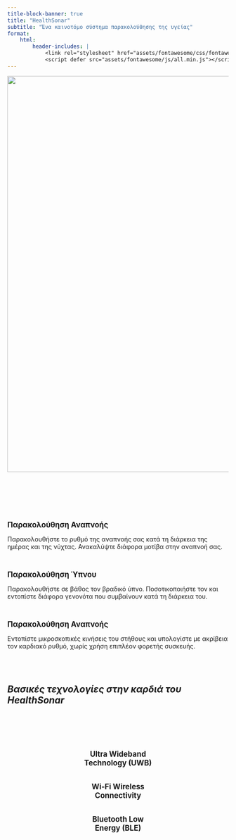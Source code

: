 ```yaml
---
title-block-banner: true
title: "HealthSonar"
subtitle: "Ένα καινοτόμο σύστημα παρακολούθησης της υγείας"
format:
    html:
        header-includes: |
            <link rel="stylesheet" href="assets/fontawesome/css/fontawesome.min.css">
            <script defer src="assets/fontawesome/js/all.min.js"></script>
---
```


![](/assets/images/banner.png){width=900 fig-align="center" fig-alt="HealthSonar logo."}

<!-- <body>
<h1><i><b>Ένα καινοτόμο σύστημα παρακολούθησης της υγείας</b></i></h1>
</body> -->

<br>
<br>
<br>

:::: {.grid}

::: {.g-col-12 .g-col-md-4}
<div class="card mb-2">
<div class="card-body">
<center><i class="fa-solid fa-lungs fa-3x" style="color:#2780e3"></i></center><br>
<p class="card-title"><big><b>Παρακολούθηση Αναπνοής</b></big></p>
<p class="card-text">
Παρακολουθήστε το ρυθμό της αναπνοής σας κατά τη διάρκεια της ημέρας και της νύχτας.
Ανακαλύψτε διάφορα μοτίβα στην αναπνοή σας.
</p>
<!-- <a href="posts.html" class="btn btn-info stretched-link">Start reading</a> -->
</div>
</div>
:::

::: {.g-col-12 .g-col-md-4}
<div class="card mb-2">
<div class="card-body">
<center><i class="fa-solid fa-moon fa-3x" style="color:#000000"></i></center><br>
<p class="card-title"><big><b>Παρακολούθηση Ύπνου</b></big></p>
<p class="card-text">
Παρακολουθήστε σε βάθος τον βραδικό ύπνο.
Ποσοτικοποιήστε τον και εντοπίστε διάφορα γενονότα που συμβαίνουν κατά τη διάρκεια του.
</p>
<!-- <a href="posts.html" class="btn btn-info stretched-link">Start reading</a> -->
</div>
</div>
:::

::: {.g-col-12 .g-col-md-4}
<div class="card mb-2">
<div class="card-body">
<center><i class="fa-solid fa-heart fa-3x" style="color:#c50f0f"></i></center><br>
<p class="card-title"><big><b>Παρακολούθηση Αναπνοής</b></big></p>
<p class="card-text">
Εντοπίστε μικροσκοπικές κινήσεις του στήθους και υπολογίστε με ακρίβεια τον καρδιακό ρυθμό, χωρίς χρήση επιπλέον φορετής συσκευής.
</p>
<!-- <a href="posts.html" class="btn btn-info stretched-link">Start reading</a> -->
</div>
</div>
:::

::::

<br>
<br>

<body>
<h2><i>Βασικές τεχνολογίες στην καρδιά του HealthSonar</i></h2>
</body>

<br>
<br>

:::::{.grid}

::: {.g-col-12 .g-col-md-4}
<div class="card-body">
<center>
<i class="fa-solid fa-satellite-dish fa-3x" style="color:#2780e3"></i><br><br>
<big><b>Ultra Wideband<br>Technology (UWB)</b></big>
</center>
</div>
:::


::: {.g-col-12 .g-col-md-4}
<div class="card-body">
<center>
<i class="fa-solid fa-wifi fa-3x" style="color:#000000"></i><br><br>
<big><b>Wi-Fi Wireless<br>Connectivity</b></big>
</center>
</div>
:::

::: {.g-col-12 .g-col-md-4}
<div class="card-body">
<center>
<i class="fa-brands fa-bluetooth-b fa-3x" style="color:#c50f0f"></i><br><br>
<big><b>Bluetooth Low<br>Energy (BLE)</b></big>
</center>
</div>
:::

:::::

<br>
<br>
<br>
<br>
<br>
